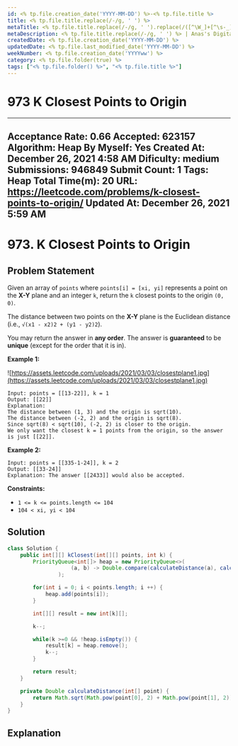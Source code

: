 ```yaml
---
id: <% tp.file.creation_date('YYYY-MM-DD') %>-<% tp.file.title %>
title: <% tp.file.title.replace(/-/g, ' ') %>
metaTitle: <% tp.file.title.replace(/-/g, ' ').replace(/([^\W_]+[^\s-_]+]*) */g, function (txt) {return txt.charAt(0).toUpperCase() + txt.substr(1).toLowerCase();}) %> | Anas's Digital Garden
metaDescription: <% tp.file.title.replace(/-/g, ' ') %> | Anas's Digital Garden
createdDate: <% tp.file.creation_date('YYYY-MM-DD') %>
updatedDate: <% tp.file.last_modified_date('YYYY-MM-DD') %>
weekNumber: <% tp.file.creation_date('YYYYww') %>
category: <% tp.file.folder(true) %>
tags: ["<% tp.file.folder() %>", "<% tp.file.title %>"]
---
```

# 973 K Closest Points to Origin

---
Acceptance Rate: 0.66
Accepted: 623157
Algorithm: Heap
By Myself: Yes
Created At: December 26, 2021 4:58 AM
Dificulty: medium
Submissions: 946849
Submit Count: 1
Tags: Heap
Total Time(m): 20
URL: https://leetcode.com/problems/k-closest-points-to-origin/
Updated At: December 26, 2021 5:59 AM
---


# 973. K Closest Points to Origin


## Problem Statement

Given an array of `points` where `points[i] = [xi, yi]` represents a point on the **X-Y** plane and an integer `k`, return the `k` closest points to the origin `(0, 0)`.

The distance between two points on the **X-Y** plane is the Euclidean distance (i.e., `√(x1 - x2)2 + (y1 - y2)2`).

You may return the answer in **any order**. The answer is **guaranteed** to be **unique** (except for the order that it is in).

**Example 1:**

![https://assets.leetcode.com/uploads/2021/03/03/closestplane1.jpg](https://assets.leetcode.com/uploads/2021/03/03/closestplane1.jpg)

```
Input: points = [[13-22]], k = 1
Output: [[22]]
Explanation:
The distance between (1, 3) and the origin is sqrt(10).
The distance between (-2, 2) and the origin is sqrt(8).
Since sqrt(8) < sqrt(10), (-2, 2) is closer to the origin.
We only want the closest k = 1 points from the origin, so the answer is just [[22]].

```

**Example 2:**

```
Input: points = [[335-1-24]], k = 2
Output: [[33-24]]
Explanation: The answer [[2433]] would also be accepted.

```

**Constraints:**

- `1 <= k <= points.length <= 104`
- `104 < xi, yi < 104`

## Solution

```java
class Solution {
    public int[][] kClosest(int[][] points, int k) {
        PriorityQueue<int[]> heap = new PriorityQueue<>(
					(a, b) -> Double.compare(calculateDistance(a), calculateDistance(b))
				);

        for(int i = 0; i < points.length; i ++) {
            heap.add(points[i]);
        }

        int[][] result = new int[k][];

        k--;

        while(k >=0 && !heap.isEmpty()) {
            result[k] = heap.remove();
            k--;
        }

        return result;
    }

    private Double calculateDistance(int[] point) {
        return Math.sqrt(Math.pow(point[0], 2) + Math.pow(point[1], 2));
    }
}
```

## Explanation
